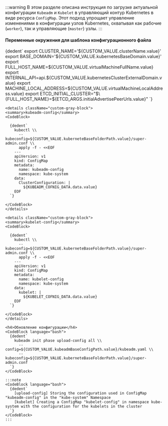 



:::warning
В этом разделе описана инструкция по загрузке актуальной конфигурации `Kubeadm` и `Kubelet` в управляющий контур Kubernetes в виде ресурса `ConfigMap`. Этот подход упрощает управление изменениями в конфигурации узлов Kubernetes, охватывая как рабочие (`worker`), так и управляющие (`master`) узлы.
:::


<Tabs groupId="install-type">

  <TabItem value='HardWay'>
    <h4>Переменные окружения для шаблона конфигурационного файла</h4>
    <CodeBlock language="bash">
      {dedent`
        export CLUSTER_NAME='${CUSTOM_VALUE.clusterName.value}'
        export BASE_DOMAIN='${CUSTOM_VALUE.kubernetesBaseDomain.value}'
        export FULL_HOST_NAME=${CUSTOM_VALUE.virtualMachineFullName.value}
        export INTERNAL_API=api.${CUSTOM_VALUE.kubernetesClusterExternalDomain.value}
        export MACHINE_LOCAL_ADDRESS=${CUSTOM_VALUE.virtualMachineLocalAddress.value}
        export ETCD_INITIAL_CLUSTER="$\{FULL_HOST_NAME}=${ETCD_ARGS.initialAdvertisePeerUrls.value}"
      `}
    </CodeBlock>

    <details className="custom-gray-block">
    <summary>kubeadm-config</summary>
    <CodeBlock>

      {dedent`
        kubectl \\
          --kubeconfig=${CUSTOM_VALUE.kuberneteBaseFolderPath.value}/super-admin.conf \\
          apply -f - <<EOF
        ---
        apiVersion: v1
        kind: ConfigMap
        metadata:
          name: kubeadm-config
          namespace: kube-system
        data:
          ClusterConfiguration: |
            ${KUBEADM_COFNIG_DATA.data.value}
        EOF
      `}

    </CodeBlock>
    </details>

    <details className="custom-gray-block">
    <summary>kubelet-config</summary>
    <CodeBlock>

      {dedent`
        kubectl \\
          --kubeconfig=${CUSTOM_VALUE.kuberneteBaseFolderPath.value}/super-admin.conf \\
          apply -f - <<EOF
        ---
        apiVersion: v1
        kind: ConfigMap
        metadata:
          name: kubelet-config
          namespace: kube-system
        data:
          kubelet: |
            ${KUBELET_COFNIG_DATA.data.value}
        EOF
      `}

    </CodeBlock>
    </details>

  </TabItem>

  <TabItem value='Kubeadm'>

    <h4>Обновление конфигурации</h4>
    <CodeBlock language="bash">
      {dedent`
        kubeadm init phase upload-config all \\
          --config=${CUSTOM_VALUE.kubeadmBaseConfigPath.value}/kubeadm.yaml \\
          --kubeconfig=${CUSTOM_VALUE.kuberneteBaseFolderPath.value}/super-admin.conf
      `}
    </CodeBlock>

    :::note
    <CodeBlock language="bash">
      {dedent`
        [upload-config] Storing the configuration used in ConfigMap "kubeadm-config" in the "kube-system" Namespace
        [kubelet] Creating a ConfigMap "kubelet-config" in namespace kube-system with the configuration for the kubelets in the cluster
      `}
    </CodeBlock>
    :::

  </TabItem>
</Tabs>
